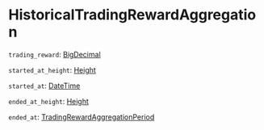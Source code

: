 # HistoricalTradingRewardAggregation

`trading_reward`: [BigDecimal]

`started_at_height`: [Height]

`started_at`: [DateTime]

`ended_at_height`: [Height]

`ended_at`: [TradingRewardAggregationPeriod]

[BigDecimal]: /types/big_decimal
[Height]: /types/height
[DateTime]: /types/date_time
[TradingRewardAggregationPeriod]:/types/trading_reward_aggregation_period
